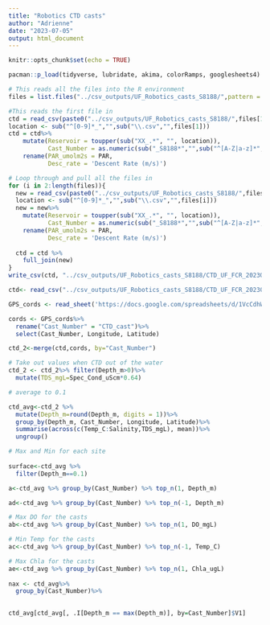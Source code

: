 ```yaml
---
title: "Robotics CTD casts"
author: "Adrienne"
date: "2023-07-05"
output: html_document
---
```


```r
knitr::opts_chunk$set(echo = TRUE)

pacman::p_load(tidyverse, lubridate, akima, colorRamps, googlesheets4)

```

```r

# This reads all the files into the R environment
files = list.files("../csv_outputs/UF_Robotics_casts_S8188/",pattern = ".csv") #Get all csv files

#This reads the first file in
ctd = read_csv(paste0("../csv_outputs/UF_Robotics_casts_S8188/",files[1])) 
location <- sub("^[0-9]*_","",sub("\\.csv","",files[1]))
ctd = ctd%>%
    mutate(Reservoir = toupper(sub("XX_.*", "", location)),
           Cast_Number = as.numeric(sub("_S8188*","",sub("^[A-Z|a-z]*","",location))))%>%
    rename(PAR_umolm2s = PAR,
           Desc_rate = 'Descent Rate (m/s)')

# Loop through and pull all the files in
for (i in 2:length(files)){
  new = read_csv(paste0("../csv_outputs/UF_Robotics_casts_S8188/",files[i]))
  location <- sub("^[0-9]*_","",sub("\\.csv","",files[i]))
  new = new%>%
    mutate(Reservoir = toupper(sub("XX_.*", "", location)),
           Cast_Number = as.numeric(sub("_S8188*","",sub("^[A-Z|a-z]*","",location))))%>%
    rename(PAR_umolm2s = PAR,
           Desc_rate = 'Descent Rate (m/s)')
    
  ctd = ctd %>%
    full_join(new)
}
write_csv(ctd, "../csv_outputs/UF_Robotics_casts_S8188/CTD_UF_FCR_20230627.csv")

```

```r
ctd<- read_csv("../csv_outputs/UF_Robotics_casts_S8188/CTD_UF_FCR_20230627.csv")

```

```r

GPS_cords <- read_sheet('https://docs.google.com/spreadsheets/d/1VcCdhW1afPSDflB3ynBE5YRNPVzy2635XrwdkLQfSCs/edit#gid=0')

cords <- GPS_cords%>%
  rename("Cast_Number" = "CTD_cast")%>%
  select(Cast_Number, Longitude, Latitude)

```

```r
ctd_2<-merge(ctd,cords, by="Cast_Number")

# Take out values when CTD out of the water
ctd_2 <- ctd_2%>% filter(Depth_m>0)%>%
  mutate(TDS_mgL=Spec_Cond_uScm*0.64)

```

```r

# average to 0.1 

ctd_avg<-ctd_2 %>%
  mutate(Depth_m=round(Depth_m, digits = 1))%>%
  group_by(Depth_m, Cast_Number, Longitude, Latitude)%>%
  summarise(across(c(Temp_C:Salinity,TDS_mgL), mean))%>%
  ungroup()

# Max and Min for each site
    
surface<-ctd_avg %>%
  filter(Depth_m==0.1)

a<-ctd_avg %>% group_by(Cast_Number) %>% top_n(1, Depth_m)

ad<-ctd_avg %>% group_by(Cast_Number) %>% top_n(-1, Depth_m)

# Max DO for the casts
ab<-ctd_avg %>% group_by(Cast_Number) %>% top_n(1, DO_mgL)

# Min Temp for the casts
ac<-ctd_avg %>% group_by(Cast_Number) %>% top_n(-1, Temp_C)

# Max Chla for the casts
ae<-ctd_avg %>% group_by(Cast_Number) %>% top_n(1, Chla_ugL)
 
nax <- ctd_avg%>%
  group_by(Cast_Number)%>%
  

ctd_avg[ctd_avg[, .I[Depth_m == max(Depth_m)], by=Cast_Number]$V1]

```

